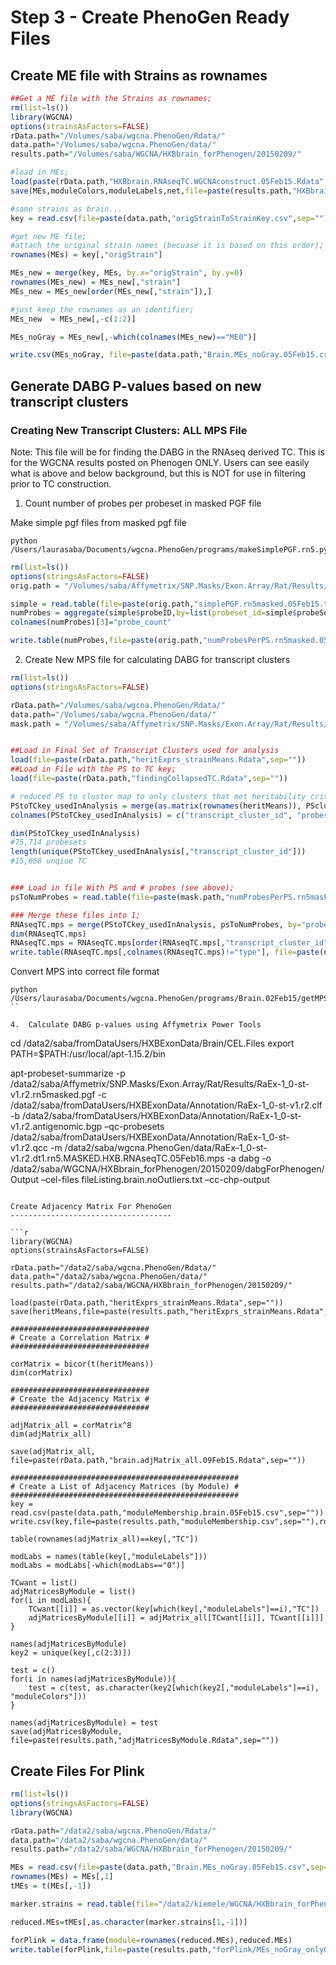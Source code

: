 Step 3 - Create PhenoGen Ready Files
========================================================

Create ME file with Strains as rownames
---------------------------------------
```r
##Get a ME file with the Strains as rownames;
rm(list=ls())
library(WGCNA)
options(strainsAsFactors=FALSE)
rData.path="/Volumes/saba/wgcna.PhenoGen/Rdata/"
data.path="/Volumes/saba/wgcna.PhenoGen/data/"
results.path="/Volumes/saba/WGCNA/HXBbrain_forPhenogen/20150209/"

#load in MEs;
load(paste(rData.path,"HXBbrain.RNAseqTC.WGCNAconstruct.05Feb15.Rdata",sep=""))
save(MEs,moduleColors,moduleLabels,net,file=paste(results.path,"HXBbrain.RNAseqTC.WGCNAcontruct.20150209.Rdata"))

#same strains as brain...
key = read.csv(file=paste(data.path,"origStrainToStrainKey.csv",sep=""))

#get new ME file;
#attach the original strain names (becuase it is based on this order);
rownames(MEs) = key[,"origStrain"]

MEs_new = merge(key, MEs, by.x="origStrain", by.y=0)
rownames(MEs_new) = MEs_new[,"strain"]
MEs_new = MEs_new[order(MEs_new[,"strain"]),]

#just keep the rownames as an identifier;
MEs_new  = MEs_new[,-c(1:2)]

MEs_noGray = MEs_new[,-which(colnames(MEs_new)=="ME0")]

write.csv(MEs_noGray, file=paste(data.path,"Brain.MEs_noGray.05Feb15.csv",sep=""))
```

Generate DABG P-values based on new transcript clusters
--------------------------------------------------------

### Creating New Transcript Clusters: ALL MPS File  
Note: This file will be for finding the DABG in the RNAseq derived TC.  This is for the WGCNA results posted on Phenogen ONLY.  Users can see easily what is above and below background, but this is NOT for use in filtering prior to TC construction. 	

1.  Count number of probes per probeset in masked PGF file

Make simple pgf files from masked pgf file
```
python /Users/laurasaba/Documents/wgcna.PhenoGen/programs/makeSimplePGF.rn5.py
```
```r
rm(list=ls())
options(stringsAsFactors=FALSE)
orig.path = "/Volumes/saba/Affymetrix/SNP.Masks/Exon.Array/Rat/Results/"

simple = read.table(file=paste(orig.path,"simplePGF.rn5masked.05Feb15.txt",sep=""),sep="\t",header=TRUE)
numProbes = aggregate(simple$probeID,by=list(probeset_id=simple$probeSetID,type=simple$type),length)
colnames(numProbes)[3]="probe_count"

write.table(numProbes,file=paste(orig.path,"numProbesPerPS.rn5masked.05Feb15.txt",sep=""),sep="\t",col.names=TRUE,row.names=FALSE,quote=FALSE)
```

2.  Create New MPS file for calculating DABG for transcript clusters
```r
rm(list=ls())
options(stringsAsFactors=FALSE)

rData.path="/Volumes/saba/wgcna.PhenoGen/Rdata/"
data.path="/Volumes/saba/wgcna.PhenoGen/data/"
mask.path = "/Volumes/saba/Affymetrix/SNP.Masks/Exon.Array/Rat/Results/"


##Load in Final Set of Transcript Clusters used for analysis
load(file=paste(rData.path,"heritExprs_strainMeans.Rdata",sep=""))
##Load in File with the PS to TC key;
load(file=paste(rData.path,"findingCollapsedTC.Rdata",sep=""))

# reduced PS to cluster map to only clusters that met heritability criteria
PStoTCkey_usedInAnalysis = merge(as.matrix(rownames(heritMeans)), PSclustKey, by.x=1, by.y="transcriptClusterCollapsed")
colnames(PStoTCkey_usedInAnalysis) = c("transcript_cluster_id", "probeset_id")

dim(PStoTCkey_usedInAnalysis)
#75,714 probesets
length(unique(PStoTCkey_usedInAnalysis[,"transcript_cluster_id"]))
#15,668 unqiue TC


### Load in file With PS and # probes (see above);
psToNumProbes = read.table(file=paste(mask.path,"numProbesPerPS.rn5masked.05Feb15.txt",sep=""), sep="\t", header=TRUE)

### Merge these files into 1;
RNAseqTC.mps = merge(PStoTCkey_usedInAnalysis, psToNumProbes, by="probeset_id")
dim(RNAseqTC.mps)
RNAseqTC.mps = RNAseqTC.mps[order(RNAseqTC.mps[,"transcript_cluster_id"]),]
write.table(RNAseqTC.mps[,colnames(RNAseqTC.mps)!="type"], file=paste(data.path,"BrainRNAseqTC.mps",sep=""), sep="\t", row.names=FALSE, quote=FALSE)
```

Convert MPS into correct file format
```
python /Users/laurasaba/Documents/wgcna.PhenoGen/programs/Brain.02Feb15/getMPSfile_4dabg.brain.py
``

4.  Calculate DABG p-values using Affymetrix Power Tools
```
cd /data2/saba/fromDataUsers/HXBExonData/Brain/CEL.Files
export PATH=$PATH:/usr/local/apt-1.15.2/bin

apt-probeset-summarize -p /data2/saba/Affymetrix/SNP.Masks/Exon.Array/Rat/Results/RaEx-1_0-st-v1.r2.rn5masked.pgf -c /data2/saba/fromDataUsers/HXBExonData/Annotation/RaEx-1_0-st-v1.r2.clf -b /data2/saba/fromDataUsers/HXBExonData/Annotation/RaEx-1_0-st-v1.r2.antigenomic.bgp --qc-probesets /data2/saba/fromDataUsers/HXBExonData/Annotation/RaEx-1_0-st-v1.r2.qcc -m /data2/saba/wgcna.PhenoGen/data/RaEx-1_0-st-v1.r2.dt1.rn5.MASKED.HXB.RNAseqTC.05Feb16.mps -a dabg -o /data2/saba/WGCNA/HXBbrain_forPhenogen/20150209/dabgForPhenogen/Output --cel-files fileListing.brain.noOutliers.txt --cc-chp-output
```

Create Adjacency Matrix For PhenoGen
------------------------------------

```r
library(WGCNA)
options(strainsAsFactors=FALSE)

rData.path="/data2/saba/wgcna.PhenoGen/Rdata/"
data.path="/data2/saba/wgcna.PhenoGen/data/"
results.path="/data2/saba/WGCNA/HXBbrain_forPhenogen/20150209/"

load(paste(rData.path,"heritExprs_strainMeans.Rdata",sep=""))
save(heritMeans,file=paste(results.path,"heritExprs_strainMeans.Rdata",sep=""))

###############################
# Create a Correlation Matrix #
###############################

corMatrix = bicor(t(heritMeans))
dim(corMatrix)

###############################
# Create the Adjacency Matrix #
###############################

adjMatrix_all = corMatrix^8
dim(adjMatrix_all)

save(adjMatrix_all, file=paste(rData.path,"brain.adjMatrix_all.09Feb15.Rdata",sep=""))

###################################################
# Create a List of Adjacency Matrices (by Module) #
###################################################
key = read.csv(paste(data.path,"moduleMembership.brain.05Feb15.csv",sep=""))
write.csv(key,file=paste(results.path,"moduleMembership.csv",sep=""),row.names=FALSE)

table(rownames(adjMatrix_all)==key[,"TC"])

modLabs = names(table(key[,"moduleLabels"]))
modLabs = modLabs[-which(modLabs=="0")]

TCwant = list()
adjMatricesByModule = list()
for(i in modLabs){  
	TCwant[[i]] = as.vector(key[which(key[,"moduleLabels"]==i),"TC"])
	adjMatricesByModule[[i]] = adjMatrix_all[TCwant[[i]], TCwant[[i]]]
}

names(adjMatricesByModule)
key2 = unique(key[,c(2:3)])

test = c()
for(i in names(adjMatricesByModule)){
	test = c(test, as.character(key2[which(key2[,"moduleLabels"]==i), "moduleColors"]))
}

names(adjMatricesByModule) = test
save(adjMatricesByModule, file=paste(results.path,"adjMatricesByModule.Rdata",sep=""))
```

Create Files For Plink
-----------------------

```r
rm(list=ls())
options(stringsAsFactors=FALSE)
library(WGCNA)

rData.path="/data2/saba/wgcna.PhenoGen/Rdata/"
data.path="/data2/saba/wgcna.PhenoGen/data/"
results.path="/data2/saba/WGCNA/HXBbrain_forPhenogen/20150209/"

MEs = read.csv(file=paste(data.path,"Brain.MEs_noGray.05Feb15.csv",sep=""))
rownames(MEs) = MEs[,1]
tMEs = t(MEs[,-1])

marker.strains = read.table(file="/data2/kiemele/WGCNA/HXBbrain_forPhenogen/20141218/forPlink/markers_4plink_1B_2H.txt",sep="\t",nrows=1)

reduced.MEs=tMEs[,as.character(marker.strains[1,-1])]

forPlink = data.frame(module=rownames(reduced.MEs),reduced.MEs)
write.table(forPlink,file=paste(results.path,"forPlink/MEs_noGray_onlyGenotypedStrains_eachRowModule_brain20150209.txt",sep=""),sep="\t",row.names=FALSE,col.names=TRUE,quote=FALSE)
```


